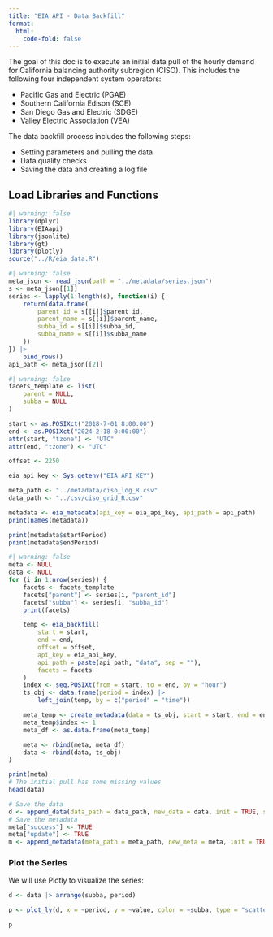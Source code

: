 ```yaml
---
title: "EIA API - Data Backfill"
format:
  html:
    code-fold: false
---
```



The goal of this doc is to execute an initial data pull of the hourly demand for California balancing authority subregion (CISO). This includes the following four independent system operators:

- Pacific Gas and Electric (PGAE)
- Southern California Edison (SCE)
- San Diego Gas and Electric (SDGE)
- Valley Electric Association (VEA)

The data backfill process includes the following steps:

- Setting parameters and pulling the data
- Data quality checks
- Saving the data and creating a log file

## Load Libraries and Functions

```r
#| warning: false
library(dplyr)
library(EIAapi)
library(jsonlite)
library(gt)
library(plotly)
source("../R/eia_data.R")
```


```r
#| warning: false
meta_json <- read_json(path = "../metadata/series.json")
s <- meta_json[[1]]
series <- lapply(1:length(s), function(i) {
    return(data.frame(
        parent_id = s[[i]]$parent_id,
        parent_name = s[[i]]$parent_name,
        subba_id = s[[i]]$subba_id,
        subba_name = s[[i]]$subba_name
    ))
}) |>
    bind_rows()
api_path <- meta_json[[2]]
```


```r
#| warning: false
facets_template <- list(
    parent = NULL,
    subba = NULL
)

start <- as.POSIXct("2018-7-01 8:00:00")
end <- as.POSIXct("2024-2-18 0:00:00")
attr(start, "tzone") <- "UTC"
attr(end, "tzone") <- "UTC"

offset <- 2250

eia_api_key <- Sys.getenv("EIA_API_KEY")

meta_path <- "../metadata/ciso_log_R.csv"
data_path <- "../csv/ciso_grid_R.csv"
```


```r
metadata <- eia_metadata(api_key = eia_api_key, api_path = api_path)
print(names(metadata))

print(metadata$startPeriod)
print(metadata$endPeriod)

```


```r
#| warning: false
meta <- NULL
data <- NULL
for (i in 1:nrow(series)) {
    facets <- facets_template
    facets["parent"] <- series[i, "parent_id"]
    facets["subba"] <- series[i, "subba_id"]
    print(facets)

    temp <- eia_backfill(
        start = start,
        end = end,
        offset = offset,
        api_key = eia_api_key,
        api_path = paste(api_path, "data", sep = ""),
        facets = facets
    )
    index <- seq.POSIXt(from = start, to = end, by = "hour")
    ts_obj <- data.frame(period = index) |>
        left_join(temp, by = c("period" = "time"))

    meta_temp <- create_metadata(data = ts_obj, start = start, end = end, type = "backfill")
    meta_temp$index <- 1
    meta_df <- as.data.frame(meta_temp)

    meta <- rbind(meta, meta_df)
    data <- rbind(data, ts_obj)
}

```


```r
print(meta)
# The initial pull has some missing values
head(data)
```



```r
# Save the data
d <- append_data(data_path = data_path, new_data = data, init = TRUE, save = TRUE)
# Save the metadata
meta["success"] <- TRUE
meta["update"] <- TRUE
m <- append_metadata(meta_path = meta_path, new_meta = meta, init = TRUE, save = TRUE)
```


### Plot the Series

We will use Plotly to visualize the series:

```r
d <- data |> arrange(subba, period)

p <- plot_ly(d, x = ~period, y = ~value, color = ~subba, type = "scatter", mode = "lines")

p
```
